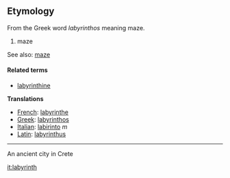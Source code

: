 ==Etymology==

From the Greek word ''labyrinthos'' meaning maze.

#maze

See also: [[maze]]

====Related terms====
*[[labyrinthine]]

'''Translations'''

*[[French]]: [[labyrinthe]]
*[[Greek]]: [[labyrinthos]]
*[[Italian]]: [[labirinto]] ''m''
*[[Latin]]: [[labyrinthus]]

----

An ancient city in Crete

[[it:labyrinth]]